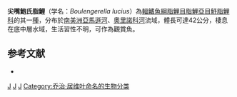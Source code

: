 {{Speciesbox 
| taxon = Boulengerella lucius
| status = NE
| status_system = IUCN3.1
| authority = [[Cuvier|Cuvier]], 1816
| synonyms = *''Hydrocynus lucius''<br /><small>Cuvier, 1816</small>  
*''Hydrocyon lucius''<br /><small>Cuvier, 1816</small>
*''Xiphostoma lucius''<br /><small>Cuvier, 1816</small>
*''Boulengerella lucia''<br /><small>Cuvier, 1816</small>
}}
'''尖嘴鮑氏脂鯉'''（学名：''Boulengerella lucius''）為[[輻鰭魚綱|輻鰭魚綱]][[脂鯉目|脂鯉目]][[脂鯉亞目|脂鯉亞目]][[魣脂鯉科|魣脂鯉科]]的其一[[種|種]]，分布於[[南美洲|南美洲]][[亞馬遜河|亞馬遜河]]、[[奧里諾科河|奧里諾科河]]流域，體長可達42公分，棲息在底中層水域，生活習性不明，可作為觀賞魚。

==参考文献==
{{refbegin}}
*{{FishBase_species|genus=Boulengerella|species=lucius|year=2013|month=10}}
{{refend}}
{{Taxonbar|from=Q6421698}}

[[Category:觀賞魚|J]]
[[Category:鮑氏脂鯉屬|J]]
[[Category:1816年描述的鱼类|J]]
[[Category:乔治·居维叶命名的生物分类|Category:乔治·居维叶命名的生物分类]]